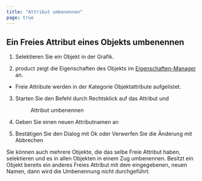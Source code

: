 ```yaml
---
title: "Attribut umbenennen"
page: true
---
```

## Ein Freies Attribut eines Objekts umbenennen


1. Selektieren Sie ein Objekt in der Grafik.

2. <Placeholder>product</Placeholder> zeigt die Eigenschaften des Objekts im 
[Eigenschaften-Manager](../benutzeroberflaeche/eigenschaften-manager)
 an.

- Freie Attribute werden in der Kategorie <Bold> Objektattribute </Bold>  aufgelistet.



3. Starten Sie den Befehl durch <Border>Rechtsklick</Border>  auf das Attribut und <Menu>Attribut umbenennen</Menu> 
4. Geben Sie einen neuen Attributnamen an

5. Best&#228;tigen Sie den Dialog mit <Border>Ok</Border>  oder Verwerfen Sie die &#196;nderung mit <Border>Abbrechen</Border> 



<Success>
Sie k&#246;nnen auch mehrere Objekte, die das selbe Freie Attribut haben, selektieren und es in allen Objekten in einem Zug umbenennen.
</Success>


<Warning>
Besitzt ein Objekt bereits ein anderes Freies Attribut mit dem eingegebenen,  <Italic> neuen </Italic>  Namen, dann wird die Umbenennung nicht durchgef&#252;hrt.
</Warning>
